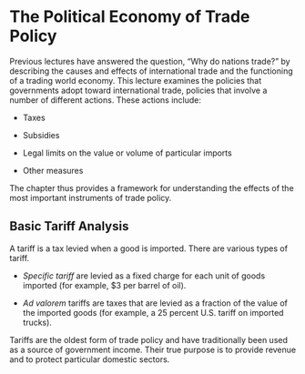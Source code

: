 # The Political Economy of Trade Policy

Previous lectures have answered the question, “Why do nations trade?” by
describing the causes and effects of international trade and the functioning of
a trading world economy. This lecture examines the policies that governments adopt toward international
trade, policies that involve a number of different actions. These actions include:

- Taxes 

- Subsidies 

- Legal limits on the value or volume of particular imports

- Other measures

The chapter thus provides a framework for understanding the effects of the most
important instruments of trade policy.


## Basic Tariff Analysis

A tariff is a tax levied when a good is imported. There are various types of tariff. 

- *Specific tariff* are levied as a fixed charge for each unit of goods imported (for example, $3 per barrel of oil).

- *Ad valorem* tariffs are taxes that are levied as a fraction of the value of
the imported goods (for example, a 25 percent U.S. tariff on imported trucks).

Tariffs are the oldest form of trade policy and have traditionally been used as a source
of government income. Their true purpose is to provide revenue and to protect particular domestic sectors.
